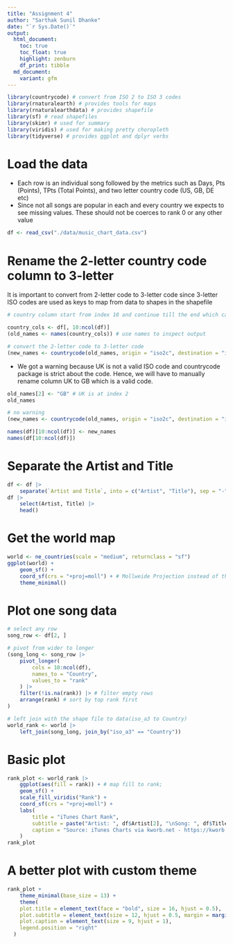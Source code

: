 ```yaml
---
title: "Assignment 4"
author: "Sarthak Sunil Dhanke"
date: "`r Sys.Date()`"
output:
  html_document: 
    toc: true
    toc_float: true
    highlight: zenburn
    df_print: tibble
  md_document:
    variant: gfm
---
```


```r
library(countrycode) # convert from ISO 2 to ISO 3 codes
library(rnaturalearth) # provides tools for maps
library(rnaturalearthdata) # provides shapefile
library(sf) # read shapefiles
library(skimr) # used for summary
library(viridis) # used for making pretty choropleth
library(tidyverse) # provides ggplot and dplyr verbs
```


# Load the data

- Each row is an individual song followed by the metrics such as Days, Pts (Points), TPts (Total Points), and two letter country code (US, GB, DE etc)
- Since not all songs are popular in each and every country we expects to see missing values. These should not be coerces to rank 0 or any other value

```r
df <- read_csv("./data/music_chart_data.csv")
```



# Rename the 2-letter country code column to 3-letter

It is important to convert from 2-letter code to 3-letter code since 3-letter ISO codes are used as keys to map from data to shapes in the shapefile

```r
# country column start from index 10 and continue till the end which can be obtained by using ncol(df)

country_cols <- df[, 10:ncol(df)]
(old_names <- names(country_cols)) # use names to inspect output
```


```r
# convert the 2-letter code to 3-letter code 
(new_names <- countrycode(old_names, origin = "iso2c", destination = "iso3c", warn = TRUE))
```

- We got a warning because UK is not a valid ISO code and countrycode package is strict about the code. Hence, we will have to manually rename column UK to GB which is a valid code.

```r
old_names[2] <- "GB" # UK is at index 2
old_names
```

```r
# no warning
(new_names <- countrycode(old_names, origin = "iso2c", destination = "iso3c"))
```

```r
names(df)[10:ncol(df)] <- new_names
names(df[10:ncol(df)])
```


# Separate the Artist and Title

```r
df <- df |> 
    separate(`Artist and Title`, into = c("Artist", "Title"), sep = "-", extra = "merge")
df |> 
    select(Artist, Title) |> 
    head()
```






# Get the world map

```r
world <- ne_countries(scale = "medium", returnclass = "sf")
ggplot(world) + 
    geom_sf() +
    coord_sf(crs = "+proj=moll") + # Mollweide Projection instead of the default (inaccurate) Mercator Projection
    theme_minimal()
```
 



# Plot one song data

```r
# select any row
song_row <- df[2, ]

# pivot from wider to longer
(song_long <- song_row |> 
    pivot_longer(
        cols = 10:ncol(df), 
        names_to = "Country", 
        values_to = "rank"
    ) |> 
    filter(!is.na(rank)) |> # filter empty rows
    arrange(rank) # sort by top rank first
)
```



```r
# left join with the shape file to data(iso_a3 to Country)
world_rank <- world |> 
    left_join(song_long, join_by("iso_a3" == "Country"))
```




# Basic plot

```r
rank_plot <- world_rank |> 
    ggplot(aes(fill = rank)) + # map fill to rank;
    geom_sf() +
    scale_fill_viridis("Rank") +
    coord_sf(crs = "+proj=moll") +
    labs(
        title = "iTunes Chart Rank",
        subtitle = paste("Artist: ", df$Artist[2], "\nSong: ", df$Title[2]),
        caption = "Source: iTunes Charts via kworb.net - https://kworb.net/itunes/"
    )
rank_plot
```




# A better plot with custom theme

```r
rank_plot + 
    theme_minimal(base_size = 13) +
    theme(
    plot.title = element_text(face = "bold", size = 16, hjust = 0.5),
    plot.subtitle = element_text(size = 12, hjust = 0.5, margin = margin(b = 10)),
    plot.caption = element_text(size = 9, hjust = 1),
    legend.position = "right"
  )
```












































































































































































































































































































